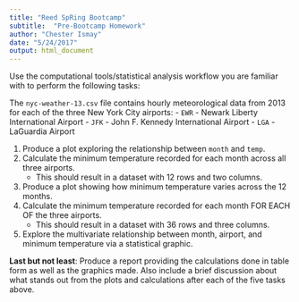 ```yaml
---
title: "Reed SpRing Bootcamp"
subtitle:  "Pre-Bootcamp Homework"
author: "Chester Ismay"
date: "5/24/2017"
output: html_document
---
```


Use the computational tools/statistical analysis workflow you are familiar with to perform the following tasks:

The `nyc-weather-13.csv` file contains hourly meteorological data from 2013 for each of the three New York City airports:
  - `EWR` - Newark Liberty International Airport
  - `JFK` - John F. Kennedy International Airport
  - `LGA` - LaGuardia Airport
  
1. Produce a plot exploring the relationship between `month` and `temp`.
1. Calculate the minimum temperature recorded for each month across all three airports. 
    - This should result in a dataset with 12 rows and two columns.
1. Produce a plot showing how minimum temperature varies across the 12 months.
1. Calculate the minimum temperature recorded for each month FOR EACH OF the three airports. 
    - This should result in a dataset with 36 rows and three columns.
1. Explore the multivariate relationship between month, airport, and minimum temperature via a statistical graphic.

**Last but not least**:  Produce a report providing the calculations done in table form as well as the graphics made.  Also include a brief discussion about what stands out from the plots and calculations after each of the five tasks above.